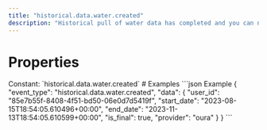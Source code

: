 ```yaml
---
title: "historical.data.water.created"
description: "Historical pull of water data has completed and you can now pull data for this resource."
---
```

# Properties
<ResponseField name="event_type" type="const string" required="true">
Constant: `historical.data.water.created`
</ResponseField>
<ResponseField name="data" type="HistoricalDataCreated" required="true">
<Expandable title="HistoricalDataCreated" defaultOpen="true">
<ResponseField name="user_id" type="string" required="true">
</ResponseField>
<ResponseField name="start_date" type="string" required="true">
</ResponseField>
<ResponseField name="end_date" type="string" required="true">
</ResponseField>
<ResponseField name="is_final" type="boolean" required="true">
</ResponseField>
<ResponseField name="provider" type="string" required="true">
</ResponseField>
</Expandable>
</ResponseField>
# Examples
<CodeGroup>
```json Example
{
  "event_type": "historical.data.water.created",
  "data": {
    "user_id": "85e7b55f-8408-4f51-bd50-06e0d7d5419f",
    "start_date": "2023-08-15T18:54:05.610496+00:00",
    "end_date": "2023-11-13T18:54:05.610599+00:00",
    "is_final": true,
    "provider": "oura"
  }
}
```
</CodeGroup>

